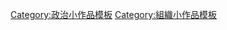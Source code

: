 {{asbox
| image     = Society.svg
| pix       = 35
| subject   = 
| qualifier = 與[[政黨]]相關
| category  = 政黨小作品
| tempsort  = 
| name      = Template:Political party-stub
}}<noinclude>
[[Category:政治小作品模板]]
[[Category:組織小作品模板]]
</noinclude>